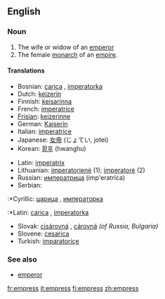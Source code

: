 ==English==

=== Noun ===
{{en-noun-reg-es}}

#The wife or widow of an [[emperor]]
#The female [[monarch]] of an [[empire]].

====Translations====
{{top}}
*Bosnian: [[carica]] {{f}}, [[imperatorka]] {{f}}
*Dutch: [[keizerin]] {{f}}
*Finnish: [[keisarinna]]
*French: [[imperatrice]] {{f}}
*[[Frisian]]: [[keizerinne]] {{f}}
*German: [[Kaiserin]] {{f}}
*Italian: [[imperatrice]] {{f}}
*Japanese: [[女帝]] (じょてい, jotei)
*Korean: [[황후]] (hwanghu)
{{mid}}
*Latin: [[imperatrix]]
*Lithuanian: [[imperatorienė]] {{f}} (1); [[imperatorė]] {{f}} (2)
*Russian: [[императрица]] (imp'eratríca) {{f}}
*Serbian:
:*Cyrillic: [[царица]] {{f}}, [[императорка]] {{f}}
:*Latin: [[carica]] {{f}}, [[imperatorka]] {{f}}
*Slovak: [[cisárovná]] {{f}}, [[cárovná]] {{f}} ''(of Russia, Bulgaria)''
*Slovene: [[cesarica]] {{f}}
*Turkish: [[imparatoriçe]]
{{bottom}}

===See also===
*[[emperor]]

[[fr:empress]]
[[it:empress]]
[[fi:empress]]
[[zh:empress]]